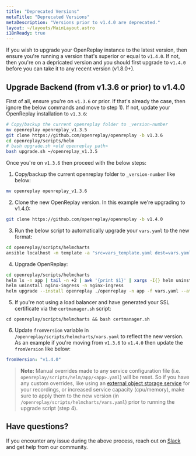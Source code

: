 ```yaml
---
title: "Deprecated Versions"
metaTitle: "Deprecated Versions"
metaDescription: "Versions prior to v1.4.0 are deprecated."
layout: ~/layouts/MainLayout.astro
i18nReady: true
---
```


If you wish to upgrade your OpenReplay instance to the latest version, then ensure you're running a version that's superior or equal to `v1.4.0`. If not, then you're on a depricated version and you should first upgrade to `v1.4.0` before you can take it to any recent version (v1.8.0+).

## Upgrade Backend (from v1.3.6 or prior) to v1.4.0

First of all, ensure you're on `v1.3.6` or prior. If that's already the case, then ignore the below commands and move to step 1). If not, update your OpenReplay installation to `v1.3.6`:
   
```bash 
# Copy/backup the current openreplay folder to _version-number
mv openreplay openreplay_v1.3.5
git clone https://github.com/openreplay/openreplay -b v1.3.6
cd openreplay/scripts/helm
# bash upgrade.sh <old openreplay path>
bash upgrade.sh ~/openreplay_v1.3.5
```

Once you're on `v1.3.6` then proceed with the below steps:

1. Copy/backup the current openreplay folder to `_version-number` like below:
   
  ```bash 
  mv openreplay openreplay_v1.3.6
  ```

2. Clone the new OpenReplay version. In this example we're upgrading to v1.4.0:
   
  ```bash 
  git clone https://github.com/openreplay/openreplay -b v1.4.0
  ```

3. Run the below script to automatically upgrade your `vars.yaml` to the new format:
  
  ```bash
  cd openreplay/scripts/helmcharts
  ansible localhost -m template -a "src=vars_template.yaml dest=vars.yaml" -e @~/openreplay_v1.3.6/scripts/helm/vars.yaml
  ```

4. Upgrade OpenReplay:

  ```bash
  cd openreplay/scripts/helmcharts
  helm ls -n app | tail -n +2 | awk '{print $1}' | xargs -I{} helm uninstall {} -n app
  helm uninstall nginx-ingress -n nginx-ingress
  helm upgrade --install openreplay ./openreplay -n app -f vars.yaml --atomic --set forceMigration=true
  ```
  
5. If you're not using a load balancer and have generated your SSL certificate via the `certmanager.sh` script:

  ```
  cd openreplay/scripts/helmcharts && bash certmanager.sh
  ```

6. Update `fromVersion` variable in `/openreplay/scripts/helmcharts/vars.yaml` to reflect the new version. As an example if you're moving from `v1.3.6` to `v1.4.0` then update the `fromVersion` like below:
  
  ```yaml
  fromVersion: "v1.4.0"
  ```

> **Note:** 
Manual overrides made to any service configuration file (i.e. `openreplay/scripts/helm/app/<app>.yaml`) will be reset. So if you have any custom overrides, like using an [external object storage service](/configuration/recordings-storage) for your recordings, or increased service capacity (cpu/memory), make sure to apply them to the new version (in `/openreplay/scripts/helmcharts/vars.yaml`) prior to running the upgrade script (step 4).

## Have questions?

If you encounter any issue during the above process, reach out on [Slack](https://slack.openreplay.com) and get help from our community.

